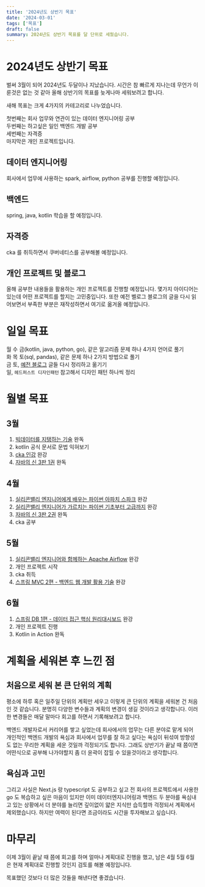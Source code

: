 ```yaml
---
title: '2024년도 상반기 목표'
date: '2024-03-01'
tags: ['목표']
draft: false
summary: 2024년도 상반기 목표를 달 단위로 세웠습니다.
---
```


# 2024년도 상반기 목표

벌써 3월이 되어 2024년도 두달이나 지났습니다. 시간은 참 빠르게 지나는데 무언가 이룬것은 없는 것 같아 올해 상반기의 목표를 늦게나마 세워보려고 합니다.

새해 목표는 크게 4가지의 카테고리로 나누었습니다.

첫번째는 회사 업무와 연관이 있는 데이터 엔지니어링 공부\
두번째는 하고싶은 일인 백엔드 개발 공부\
세번째는 자격증\
마지막은 개인 프로젝트입니다.

## 데이터 엔지니어링

회사에서 업무에 사용하는 spark, airflow, python 공부를 진행할 예정입니다.

## 백엔드

spring, java, kotlin 학습을 할 예정입니다.

## 자격증

cka 를 취득하면서 쿠버네티스를 공부해볼 예정입니다.

## 개인 프로젝트 및 블로그

올해 공부한 내용들을 활용하는 개인 프로젝트를 진행할 예정입니다.
몇가지 아이디어는 있는데 어떤 프로젝트를 할지는 고민중입니다.
또한 예전 벨로그 블로그의 글을 다시 읽어보면서 부족한 부분은 재작성하면서 여기로 옮겨올 예정입니다.

# 일일 목표

월 수 금(kotlin, java, python, go), 같은 알고리즘 문제 하나 4가지 언어로 풀기\
화 목 토(sql, pandas), 같은 문제 하나 2가지 방법으로 풀기\
금 토, [예전 블로그](https://velog.io/@dong5854/posts) 글들 다시 정리하고 옮기기\
일, `헤드퍼스트 디자인패턴` 참고해서 디자인 패턴 하나씩 정리

# 월별 목표

## 3월

1. [빅데이터를 지탱하는 기술](https://books.google.co.kr/books/about/%EB%B9%85%EB%8D%B0%EC%9D%B4%ED%84%B0%EB%A5%BC_%EC%A7%80%ED%83%B1%ED%95%98%EB%8A%94_%EA%B8%B0%EC%88%A0.html?id=9UgpEAAAQBAJ&source=kp_book_description&redir_esc=y) 완독
2. kotlin 공식 문서로 문법 익혀보기
3. [cka 인강](https://www.udemy.com/course/certified-kubernetes-administrator-with-practice-tests/?utm_source=adwords&utm_medium=udemyads&utm_campaign=Kubernetes_Search_la.KR_cc.KR&utm_term=_._ag_147409783340_._ad_649912297581_._kw_certified%20kubernetes%20administrator_._de_c_._dm__._pl__._ti_kwd-743541447965_._li_1030718_._pd__._&matchtype=b&gad_source=1&gclid=Cj0KCQiA84CvBhCaARIsAMkAvkL8QaNeGYUBoAfMseRfPbXL2WHkD3qoemxGEFy8pcr9ovMkimHfH1UaAr5uEALw_wcB) 완강
4. [자바의 신 3판 1권](https://product.kyobobook.co.kr/detail/S000210144588) 완독

## 4월

1. [실리콘밸리 엔지니어에게 배우는 파이썬 아파치 스파크](https://www.inflearn.com/course/%EC%8B%A4%EB%A6%AC%EC%BD%98%EB%B0%B8%EB%A6%AC-%ED%8C%8C%EC%9D%B4%EC%8D%AC-%EC%95%84%ED%8C%8C%EC%B9%98-%EC%8A%A4%ED%8C%8C%ED%81%AC/dashboard) 완강
2. [실리콘밸리 엔지니어가 가르치는 파이썬 기초부터 고급까지](https://www.inflearn.com/course/%EC%8B%A4%EB%A6%AC%EC%BD%98%EB%B0%B8%EB%A6%AC-%ED%8C%8C%EC%9D%B4%EC%8D%AC-%EA%B8%B0%EC%B4%88%EB%B6%80%ED%84%B0-%EA%B3%A0%EA%B8%89%EA%B9%8C%EC%A7%80/dashboard) 완강
3. [자바의 신 3판 2권](https://product.kyobobook.co.kr/detail/S000210144588) 완독
4. cka 공부

## 5월

1. [실리콘밸리 엔지니어와 함께하는 Apache Airflow](https://www.inflearn.com/course/%EC%8B%A4%EB%A6%AC%EC%BD%98%EB%B0%B8%EB%A6%AC-%EC%97%94%EC%A7%80%EB%8B%88%EC%96%B4%EC%99%80-%ED%95%A8%EA%BB%98%ED%95%98%EB%8A%94-apache-airflow) 완강
2. 개인 프로젝트 시작
3. cka 취득
4. [스프링 MVC 2편 - 백엔드 웹 개발 활용 기술](https://www.inflearn.com/course/%EC%8A%A4%ED%94%84%EB%A7%81-mvc-2/dashboard) 완강

## 6월

1. [스프링 DB 1편 - 데이터 접근 핵심 원리대시보드](https://www.inflearn.com/course/%EC%8A%A4%ED%94%84%EB%A7%81-db-1/dashboard) 완강
2. 개인 프로젝트 진행
3. Kotlin in Action 완독

# 계획을 세워본 후 느낀 점

## 처음으로 세워 본 큰 단위의 계획

평소에 하루 혹은 일주일 단위의 계획만 세우고 이렇게 큰 단위의 계획을 세워본 건 처음인 것 같습니다.
분명히 다양한 변수들과 계획의 변경이 생길 것이라고 생각합니다. 이러한 변경들은 매달 말마다 회고를 하면서 기록해보려고 합니다.

백엔드 개발자로서 커리어를 쌓고 싶었는데 회사에서의 업무는 다른 분야로 맡게 되어 개인적인 백엔드 개발의 욕심과 회사에서 업무를 잘 하고 싶다는 욕심이 뒤섞여 방향성도 없는 무리한 계획을 세운 것일까 걱정되기도 합니다. 그래도 상반기가 끝날 때 쯤이면 어떤식으로 공부해 나가야할지 좀 더 윤곽이 잡힐 수 있을것이라고 생각합니다.

## 욕심과 고민

그리고 사실은 Next.js 랑 typescript 도 공부하고 싶고 전 회사의 프로젝트에서 사용한 go 도 복습하고 싶은 마음이 있지만 이미 데이터엔지니어링과 백엔드 두 분야를 욕심내고 있는 상황에서 더 분야를 늘리면 깊이없이 얇은 지식만 습득할까 걱정되서 계획에서 제외했습니다. 하지만 여력이 된다면 조금이라도 시간을 투자해보고 싶습니다.

# 마무리

이제 3월이 끝날 때 쯤에 회고를 하며 얼마나 계획대로 진행을 했고, 남은 4월 5월 6월은 현재 계획대로 진행할 것인지 검토를 해볼 예정입니다.

목표했던 것보다 더 많은 것들을 해낸다면 좋겠습니다.
